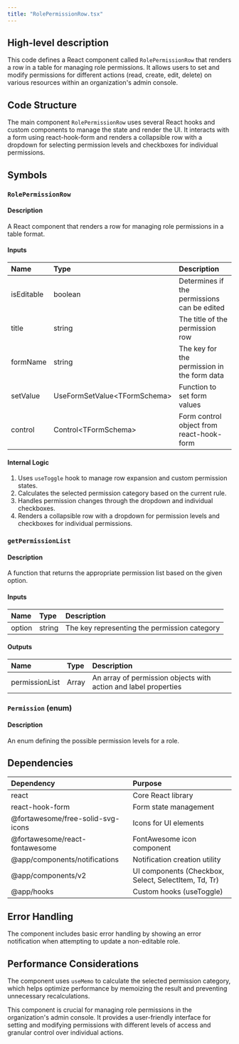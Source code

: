 ```yaml
---
title: "RolePermissionRow.tsx"
---
```


## High-level description
This code defines a React component called `RolePermissionRow` that renders a row in a table for managing role permissions. It allows users to set and modify permissions for different actions (read, create, edit, delete) on various resources within an organization's admin console.

## Code Structure
The main component `RolePermissionRow` uses several React hooks and custom components to manage the state and render the UI. It interacts with a form using react-hook-form and renders a collapsible row with a dropdown for selecting permission levels and checkboxes for individual permissions.

## Symbols

### `RolePermissionRow`
#### Description
A React component that renders a row for managing role permissions in a table format.

#### Inputs
| Name | Type | Description |
|:-----|:-----|:------------|
| isEditable | boolean | Determines if the permissions can be edited |
| title | string | The title of the permission row |
| formName | string | The key for the permission in the form data |
| setValue | UseFormSetValue&lt;TFormSchema&gt; | Function to set form values |
| control | Control&lt;TFormSchema&gt; | Form control object from react-hook-form |

#### Internal Logic
1. Uses `useToggle` hook to manage row expansion and custom permission states.
2. Calculates the selected permission category based on the current rule.
3. Handles permission changes through the dropdown and individual checkboxes.
4. Renders a collapsible row with a dropdown for permission levels and checkboxes for individual permissions.

### `getPermissionList`
#### Description
A function that returns the appropriate permission list based on the given option.

#### Inputs
| Name | Type | Description |
|:-----|:-----|:------------|
| option | string | The key representing the permission category |

#### Outputs
| Name | Type | Description |
|:-----|:-----|:------------|
| permissionList | Array | An array of permission objects with action and label properties |

### `Permission` (enum)
#### Description
An enum defining the possible permission levels for a role.

## Dependencies
| Dependency | Purpose |
|:-----------|:--------|
| react | Core React library |
| react-hook-form | Form state management |
| @fortawesome/free-solid-svg-icons | Icons for UI elements |
| @fortawesome/react-fontawesome | FontAwesome icon component |
| @app/components/notifications | Notification creation utility |
| @app/components/v2 | UI components (Checkbox, Select, SelectItem, Td, Tr) |
| @app/hooks | Custom hooks (useToggle) |

## Error Handling
The component includes basic error handling by showing an error notification when attempting to update a non-editable role.

## Performance Considerations
The component uses `useMemo` to calculate the selected permission category, which helps optimize performance by memoizing the result and preventing unnecessary recalculations.

This component is crucial for managing role permissions in the organization's admin console. It provides a user-friendly interface for setting and modifying permissions with different levels of access and granular control over individual actions.